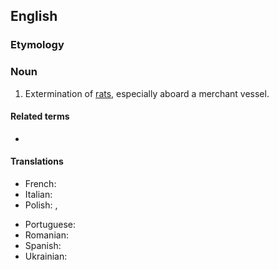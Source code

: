 ==English==

===Etymology===
{{confix|en|de|rat|ization}}

===Noun===
{{en-noun|~}}

# {{lb|en|humorous|or|nonstandard}} Extermination of [[rat]]s, especially aboard a merchant vessel.

====Related terms====
* {{l|en|deratize}}

====Translations====
{{trans-top|deratization}}
* French: {{t+|fr|dératisation|f}}
* Italian: {{t+|it|derattizzazione|f}}
* Polish: {{t+|pl|deratyzacja|f}}, {{t|pl|odszczurzenie|n}}
{{trans-mid}}
* Portuguese: {{t|pt|desratização|f}}
* Romanian: {{t+|ro|deratizare|f}}
* Spanish: {{t+|es|desratización|f}}
* Ukrainian: {{t|uk|дератиза́ція|f}}
{{trans-bottom}}